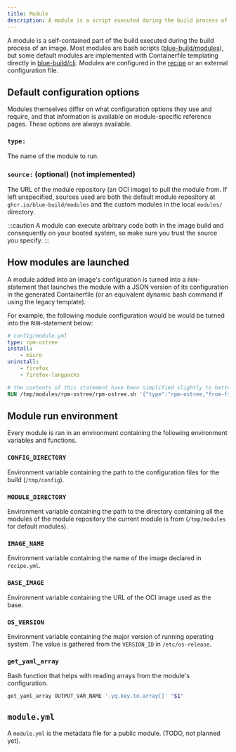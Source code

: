 ```yaml
---
title: Module
description: A module is a script executed during the build process of an image.
---
```


A module is a self-contained part of the build executed during the build process of an image. Most modules are bash scripts ([blue-build/modules](https://github.com/ublue-os/bling)), but some default modules are implemented with Containerfile templating directly in [blue-build/cli](https://github.com/blue-build/cli). Modules are configured in the [recipe](/reference/recipe/) or an external configuration file.

## Default configuration options

Modules themselves differ on what configuration options they use and require, and that information is available on module-specific reference pages. These options are always available.

### `type:`

The name of the module to run.

### `source:` (optional) (not implemented)

The URL of the module repository (an OCI image) to pull the module from. If left unspecified, sources used are both the default module repository at `ghcr.io/blue-build/modules` and the custom modules in the local `modules/` directory.

:::caution
A module can execute arbitrary code both in the image build and consequently on your booted system, so make sure you trust the source you specify.
:::

## How modules are launched

A module added into an image's configuration is turned into a `RUN`-statement that launches the module with a JSON version of its configuration in the generated Containerfile (or an equivalent dynamic bash command if using the legacy template).

For example, the following module configuration would be would be turned into the `RUN`-statement below:
```yaml
# config/module.yml
type: rpm-ostree
install:
    - micro
uninstall:
    - firefox
    - firefox-langpacks
```
```dockerfile title="Containerfile"
# the contents of this statement have been simplified slightly to better illustrate the topic on hand
RUN /tmp/modules/rpm-ostree/rpm-ostree.sh '{"type":"rpm-ostree,"from-file":"module.yml","repos":null,"install":["micro"],"remove":["firefox","firefox-langpacks"]}'
```

## Module run environment

Every module is ran in an environment containing the following environment variables and functions.

### `CONFIG_DIRECTORY`

Environment variable containing the path to the configuration files for the build (`/tmp/config`).

### `MODULE_DIRECTORY`

Environment variable containing the path to the directory containing all the modules of the module repository the current module is from (`/tmp/modules` for default modules).

### `IMAGE_NAME`

Environment variable containing the name of the image declared in `recipe.yml`.

### `BASE_IMAGE`

Environment variable containing the URL of the OCI image used as the base.

### `OS_VERSION`

Environment variable containing the major version of running operating system. The value is gathered from the `VERSION_ID` in `/etc/os-release`.

### `get_yaml_array`

Bash function that helps with reading arrays from the module's configuration.
```bash frame="none"
get_yaml_array OUTPUT_VAR_NAME '.yq.key.to.array[]' "$1"
```

## `module.yml`

A `module.yml` is the metadata file for a public module. (TODO, not planned yet).